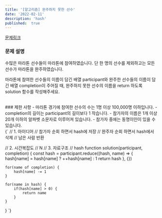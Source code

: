 ```yaml
---
title: '[알고리즘] 완주하지 못한 선수'
date: '2022-02-11'
description: 'hash'
published:  true
---
```


[문제링크](https://school.programmers.co.kr/learn/courses/30/lessons/42576)
<br/>
### 문제 설명
수많은 마라톤 선수들이 마라톤에 참여하였습니다. 단 한 명의 선수를 제외하고는 모든 선수가 마라톤을 완주하였습니다.

마라톤에 참여한 선수들의 이름이 담긴 배열 participant와 완주한 선수들의 이름이 담긴 배열 completion이 주어질 때, 완주하지 못한 선수의 이름을 return 하도록 solution 함수를 작성해주세요.



<br/>
### 제한 사항
- 마라톤 경기에 참여한 선수의 수는 1명 이상 100,000명 이하입니다.
- completion의 길이는 participant의 길이보다 1 작습니다.
- 참가자의 이름은 1개 이상 20개 이하의 알파벳 소문자로 이루어져 있습니다.
- 참가자 중에는 동명이인이 있을 수 있습니다.
<br/>

<CodeBlock>
{`
// 1. 아이디어
// 참가자 순회 하면서 hash에 저장
// 완주자 순회 하면서 hash에서 삭제
// 남은 사람 반환

// 2. 시간복잡도
// N
// 3. 자료구조
// hash
function solution(participant, completion) {
    const hash = participant.reduce((hash, name) => {
        hash[name]  =  hash[name] ? ++hash[name] : 1
        return hash
    }, {})
    
    for(name of completion) {
        hash[name] -= 1
    }
    
    for(name in hash) {
        if(hash[name] > 0) {
            return name
        }
    }
}
`}
</CodeBlock>
<br/>